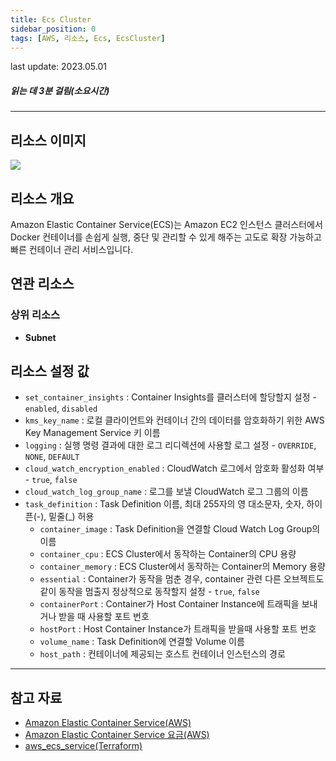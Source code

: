 ```yaml
---
title: Ecs Cluster
sidebar_position: 0
tags: [AWS, 리소스, Ecs, EcsCluster]
---
```



<span className="theme-doc-version-badge badge badge--secondary">
    last update: 2023.05.01
</span>

##### 읽는 데 3분 걸림(소요시간)

---

## 리소스 이미지

<img src={icon} />

## 리소스 개요

Amazon Elastic Container Service(ECS)는 Amazon EC2 인스턴스 클러스터에서 Docker 컨테이너를 손쉽게 실행, 중단 및 관리할 수 있게 해주는 고도로 확장 가능하고 빠른 컨테이너 관리 서비스입니다.

## 연관 리소스

### 상위 리소스

-   **Subnet**

## 리소스 설정 값

-   `set_container_insights` : Container Insights를 클러스터에 할당할지 설정 - `enabled`, `disabled`
-   `kms_key_name` : 로컬 클라이언트와 컨테이너 간의 데이터를 암호화하기 위한 AWS Key Management Service 키 이름
-   `logging` : 실행 명령 결과에 대한 로그 리디렉션에 사용할 로그 설정 - `OVERRIDE`, `NONE`, `DEFAULT`
-   `cloud_watch_encryption_enabled` : CloudWatch 로그에서 암호화 활성화 여부 - `true`, `false`
-   `cloud_watch_log_group_name` : 로그를 보낼 CloudWatch 로그 그룹의 이름
-   `task_definition` : Task Definition 이름, 최대 255자의 영 대소문자, 숫자, 하이픈(-), 밑줄(\_) 허용
    -   `container_image` : Task Definition을 연결할 Cloud Watch Log Group의 이름
    -   `container_cpu` : ECS Cluster에서 동작하는 Container의 CPU 용량
    -   `container_memory` : ECS Cluster에서 동작하는 Container의 Memory 용량
    -   `essential` : Container가 동작을 멈춘 경우, container 관련 다른 오브젝트도 같이 동작을 멈출지 정상적으로 동작할지 설정 - `true`, `false`
    -   `containerPort` : Container가 Host Container Instance에 트래픽을 보내거나 받을 때 사용할 포트 번호
    -   `hostPort` : Host Container Instance가 트래픽을 받을때 사용할 포트 번호
    -   `volume_name` : Task Definition에 연결할 Volume 이름
    -   `host_path` : 컨테이너에 제공되는 호스트 컨테이너 인스턴스의 경로

---

## 참고 자료

-   [Amazon Elastic Container Service(AWS)](https://docs.aws.amazon.com/ko_kr/AmazonECS/latest/developerguide/Welcome.html)
-   [Amazon Elastic Container Service 요금(AWS)](https://aws.amazon.com/ko/ecs/pricing/?nc2=type_a)
-   [aws_ecs_service(Terraform)](https://registry.terraform.io/providers/hashicorp/aws/latest/docs/resources/ecs_service)
